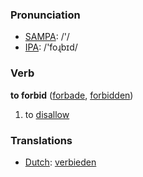 === Pronunciation ===
*[[w:SAMPA|SAMPA]]: /'/
*[[w:IPA|IPA]]: /'foɻbɪd/

=== Verb ===

'''to forbid''' ([[forbade]], [[forbidden]])

# to [[disallow]]

=== Translations ===
*[[Dutch]]: [[verbieden]]